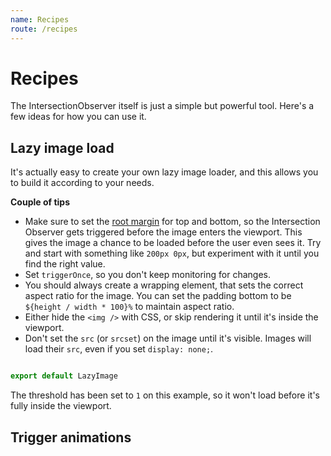 ```yaml
---
name: Recipes
route: /recipes
---
```



# Recipes

The IntersectionObserver itself is just a simple but powerful tool. Here's a few ideas for how you can use it.

## Lazy image load

It's actually easy to create your own lazy image loader, and this allows you to
build it according to your needs.

**Couple of tips**

- Make sure to set the
  [root margin](https://developer.mozilla.org/en-US/docs/Web/API/IntersectionObserver/rootMargin)
  for top and bottom, so the Intersection Observer gets triggered before the
  image enters the viewport. This gives the image a chance to be loaded before
  the user even sees it. Try and start with something like `200px 0px`, but
  experiment with it until you find the right value.
- Set `triggerOnce`, so you don't keep monitoring for changes.
- You should always create a wrapping element, that sets the correct aspect
  ratio for the image. You can set the padding bottom to be
  `${height / width * 100}%` to maintain aspect ratio.
- Either hide the `<img />` with CSS, or skip rendering it until it's inside the
  viewport.
- Don't set the `src` (or `srcset`) on the image until it's visible. Images will
  load their `src`, even if you set `display: none;`.

```jsx

export default LazyImage
```

<Playground>
  <p>
    The threshold has been set to <code>1</code> on this example, so it won't
    load before it's fully inside the viewport.
  </p>
  <LazyImage
    src="https://assets.imgix.net/unsplash/mountains.jpg?auto=format&w=900&usm=20"
    alt="Mountainrange"
    width={900}
    height={506}
  />
</Playground>

## Trigger animations
